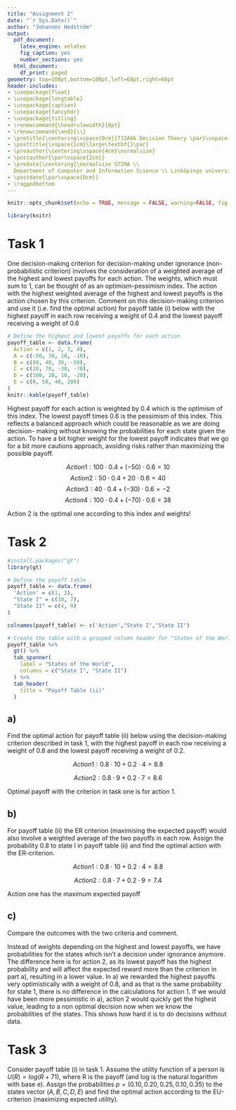 ```yaml
---
title: "Assignment 2"
date: "`r Sys.Date()`"
author: "Johannes Hedström"
output:
  pdf_document:
    latex_engine: xelatex
    fig_caption: yes
    number_sections: yes
  html_document:
    df_print: paged
geometry: top=100pt,bottom=100pt,left=68pt,right=66pt
header-includes:
- \usepackage{float}
- \usepackage{longtable}
- \usepackage{caption}
- \usepackage{fancyhdr}
- \usepackage{titling}
- \renewcommand{\headrulewidth}{0pt}
- \renewcommand{\and}{\\}
- \pretitle{\centering\vspace{0cm}{732A66 Decision Theory \par}\vspace{5cm}\Huge\textbf}
- \posttitle{\vspace{1cm}\large\textbf{}\par}
- \preauthor{\centering\vspace{4cm}\normalsize}
- \postauthor{\par\vspace{2cm}}
- \predate{\centering{\normalsize STIMA \\
  Department of Computer and Information Science \\ Linköpings universitet \par}}
- \postdate{\par\vspace{0cm}}
- \raggedbottom
---
```



<!-- page number pos -->
\fancyhf{}
\fancyfoot[C]{\thepage}
\pagestyle{fancy}

<!-- no page nr on first page  -->
\pagenumbering{gobble}

<!-- Anger sidbrytning -->
\clearpage

<!-- creating the table of contents -->
\setcounter{tocdepth}{3}
\tableofcontents

<!-- new page -->
\clearpage

<!-- starting the count on 1 after the contents -->
\pagenumbering{arabic}
\setcounter{page}{1}

```r
knitr::opts_chunk$set(echo = TRUE, message = FALSE, warning=FALSE, fig.width = 5, fig.height = 3, fig.align = 'center', digits=10)

```

```r
library(knitr)
```


# Task 1

One decision-making criterion for decision-making under ignorance (non-probabilistic
criterion) involves the consideration of a weighted average of the highest and lowest
payoffs for each action. The weights, which must sum to 1, can be thought of as an
optimism-pessimism index. The action with the highest weighted average of the highest
and lowest payoffs is the action chosen by this criterion.
Comment on this decision-making criterion and use it (i.e. find the optimal action) for
payoff table (i) below with the highest payoff in each row receiving a weight of 0.4 and
the lowest payoff receiving a weight of 0.6

```r
# Define the highest and lowest payoffs for each action
payoff_table <- data.frame(
  Action = c(1, 2, 3, 4),
  A = c(-50, 30, 10, -10),
  B = c(80, 40, 30, -50),
  C = c(20, 70, -30, -70),
  D = c(100, 20, 10, -20),
  E = c(0, 50, 40, 200)
)
knitr::kable(payoff_table)
```

Highest payoff for each action is weighted by 0.4 which is the optimism of this index. The lowest payoff times 0.6 is the pessimism of this index. This reflects a balanced approach which could be reasonable as we are doing decision- making without knowing the probabilities for each state given the action. To have a bit higher weight for the lowest payoff indicates that we go for a bit more cautions approach, avoiding risks rather than maximizing the possible payoff. 


$$Action 1: 100\cdot 0.4 + (-50)\cdot 0.6 =10 $$
$$Action 2: 50\cdot 0.4 + 20\cdot 0.6  = 40 $$
$$Action 3: 40\cdot 0.4 + (-30)\cdot 0.6 = -2$$
$$Action 4: 100\cdot 0.4 + (-70)\cdot 0.6 = 38$$

Action 2 is the optimal one according to this index and weights!




# Task 2


```r

#install.packages("gt")
library(gt)

# Define the payoff table
payoff_table <- data.frame(
  'Action' = c(1, 2),
  "State I" = c(10, 7),
  "State II" = c(4, 9)
)

colnames(payoff_table) <- c('Action',"State I","State II")

# Create the table with a grouped column header for "States of the World"
payoff_table %>%
  gt() %>%
  tab_spanner(
    label = "States of the World",
    columns = c("State I", "State II")
  ) %>%
  tab_header(
    title = "Payoff Table (ii)"
  )


```

## a)

Find the optimal action for payoff table (ii) below using the decision-making criterion described in task 1, with the highest payoff in each row receiving a weight of 0.8 and the lowest payoff receiving a weight of 0.2.
 
$$Action 1: 0.8 \cdot 10 + 0.2 \cdot 4 = 8.8 $$

$$Action 2: 0.8 \cdot 9 + 0.2 \cdot 7 = 8.6 $$

Optimal payoff with the criterion in task one is for action 1.


## b)

For payoff table (ii) the ER criterion (maximising the expected payoff) would also involve a weighted average of the two payoffs in each row. Assign the probability 0.8 to state I in payoff table (ii) and find the optimal action with the ER-criterion.


$$Action 1: 0.8 \cdot 10 + 0.2 \cdot 4 = 8.8 $$

$$Action 2: 0.8 \cdot 7 + 0.2 \cdot 9 = 7.4 $$

Action one has the maximum expected payoff

## c)
Compare the outcomes with the two criteria and comment.

Instead of weights depending on the highest and lowest payoffs, we have probabilities for the states which isn't a decision under ignorance anymore. The difference here is for action 2, as its lowest payoff has the highest probability and will affect the expected reward more than the criterion in part a), resulting in a lower value. In a) we rewarded the highest payoffs very optimistically with a weight of 0.8, and as that is the same probability for state 1, there is no difference in the calculations for action 1. If we would have been more pessimistic in a), action 2 would quickly get the highest value, leading to a non optimal decision now when we know the probabilities of the states. This shows how hard it is to do decisions without data.


# Task 3

Consider payoff table (i) in task 1. Assume the utility function of a person is
$U(R) = log(R+71)$, where R is the payoff (and log is the natural logarithm with base e).
Assign the probabilities $p = (0.10, 0.20, 0.25, 0.10, 0.35)$ to the states vector $(A, B, C,D, E)$ and find the optimal action according to the EU-criterion (maximizing expected utility).



